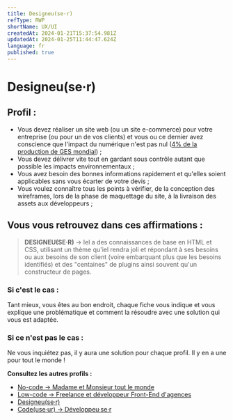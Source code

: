 ```yaml
---
title: Designeu(se·r)
refType: RWP
shortName: UX/UI
createdAt: 2024-01-21T15:37:54.981Z
updatedAt: 2024-01-25T11:44:47.624Z
language: fr
published: true
---
```


# Designeu(se·r)

## Profil :

- Vous devez réaliser un site web (ou un site e-commerce) pour votre entreprise (ou pour un de vos clients) et vous ou ce dernier avez conscience que l'impact du numérique n'est pas nul ([4% de la production de GES mondial](https://www.greenit.fr/etude-empreinte-environnementale-du-numerique-mondial/)) ;
- Vous devez délivrer vite tout en gardant sous contrôle autant que possible les impacts environnementaux ;
- Vous avez besoin des bonnes informations rapidement et qu'elles soient applicables sans vous écarter de votre devis ;
- Vous voulez connaître tous les points à vérifier, de la conception des wireframes, lors de la phase de maquettage du site, à la livraison des assets aux développeurs ;

## Vous vous retrouvez dans ces affirmations :

> **DESIGNEU(SE·R)** → Iel a des connaissances de base en HTML et CSS, utilisant un thème qu'iel rendra joli et répondant à ses besoins ou aux besoins de son client (voire embarquant plus que les besoins identifiés) et des "centaines" de plugins ainsi souvent qu'un constructeur de pages.

### Si c'est le cas :

Tant mieux, vous êtes au bon endroit, chaque fiche vous indique et vous explique une problématique et comment la résoudre avec une solution qui vous est adaptée.

### Si ce n'est pas le cas :

Ne vous inquiétez pas, il y aura une solution pour chaque profil. Il y en a une pour tout le monde !

**Consultez les autres profils :**

- [No-code → Madame et Monsieur tout le monde](./no-code-madame-et-monsieur-tout-le-monde)
- [Low-code → Freelance et développeur Front-End d'agences](./low-code-freelance-et-developpeur-front-end-d-agences)
- [Designeu(se·r)](./designeuser)
- [Code(use·ur) → Développeu·se·r](./codeuseur-developpeuser)
